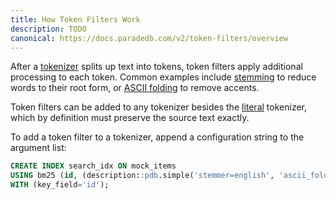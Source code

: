 ```yaml
---
title: How Token Filters Work
description: TODO
canonical: https://docs.paradedb.com/v2/token-filters/overview
---
```


After a [tokenizer](/v2/tokenizers) splits up text into tokens, token filters
apply additional processing to each token. Common examples include [stemming](/v2/token-filters/stemming)
to reduce words to their root form, or [ASCII folding](/v2/token-filters/ascii_folding) to remove accents.

Token filters can be added to any tokenizer besides the [literal](/v2/tokenizers/available-tokenizers/exact) tokenizer, which by definition
must preserve the source text exactly.

To add a token filter to a tokenizer, append a configuration string to the argument list:

```sql
CREATE INDEX search_idx ON mock_items
USING bm25 (id, (description::pdb.simple('stemmer=english', 'ascii_folding=true')))
WITH (key_field='id');
```

